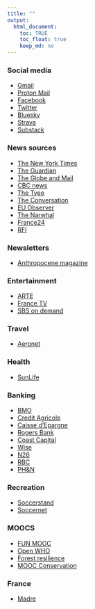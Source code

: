 ```yaml
---
title: ""
output:
  html_document:
    toc: TRUE
    toc_float: true
    keep_md: no
---
```


### Social media

-   [Gmail](https://mail.google.com)
-   [Proton Mail](https://account.proton.me/mail)
-   [Facebook](https://www.facebook.com)
-   [Twitter](https://www.twitter.com)
-   [Bluesky](https://bsky.app/)
-   [Strava](https://www.strava.com)
-   [Substack](https://substack.com/home)

### News sources

- [The New York Times](https://www.nytimes.com)
- [The Guardian](https://www.guardian.co.uk)
- [The Globe and Mail](https://www.theglobeandmail.com)
- [CBC news](https://www.cbc.ca/news)
- [The Tyee](https://www.thetyee.ca)
- [The Conversation](https://theconversation.com/ca)
- [EU Observer](https://euobserver.com/)
- [The Narwhal](https://www.thenarwhal.ca)
- [France24](https://www.france24.com/fr/)
- [RFI](https://www.rfi.fr/fr/)

### Newsletters

- [Anthropocene magazine](https://www.anthropocenemagazine.org/)

### Entertainment

-   [ARTE](https://www.arte.tv/fr/)
-   [France TV](https://www.france.tv/)
-   [SBS on demand](https://www.sbs.com.au/ondemand/)

### Travel

-   [Aeronet](https://acaeronet.aircanada.ca)

### Health

-   [SunLife](https://www.sunnet.sunlife.com/signin/mysunlife/home.wca)

### Banking

-   [BMO](https://www.bmo.com)
-   [Credit Agricole](https://www.credit-agricole.fr/ca-franchecomte/particulier/acceder-a-mes-comptes.html)
-   [Caisse d'Epargne](https://www.caisse-epargne.fr/bourgogne-franche-comte)
-   [Rogers Bank](https://www.rogersbank.com)
-   [Coast Capital](https://banking.coastcapitalsavings.com/LogIn.aspx)
-   [Wise](https://wise.com/login/)
-   [N26](https://app.n26.com/login)
-   [RBC](https://www.rbcroyalbank.com/personal.html)
-   [PH&N](https://www1.royalbank.com/english/wm/sgne.html)

### Recreation

-   [Soccerstand](https://www.soccerstand.com)
-   [Soccernet](https://global.espn.com/football)

### MOOCS

-   [FUN MOOC](https://www.fun-mooc.fr/fr/)
-   [Open WHO](https://openwho.org/)
-   [Forest resilience](https://mooc.forestmoocforchange.eu)
-   [MOOC Conservation](https://www.mooc-conservation.org/home)

### France

-   [Madre](madre.html)